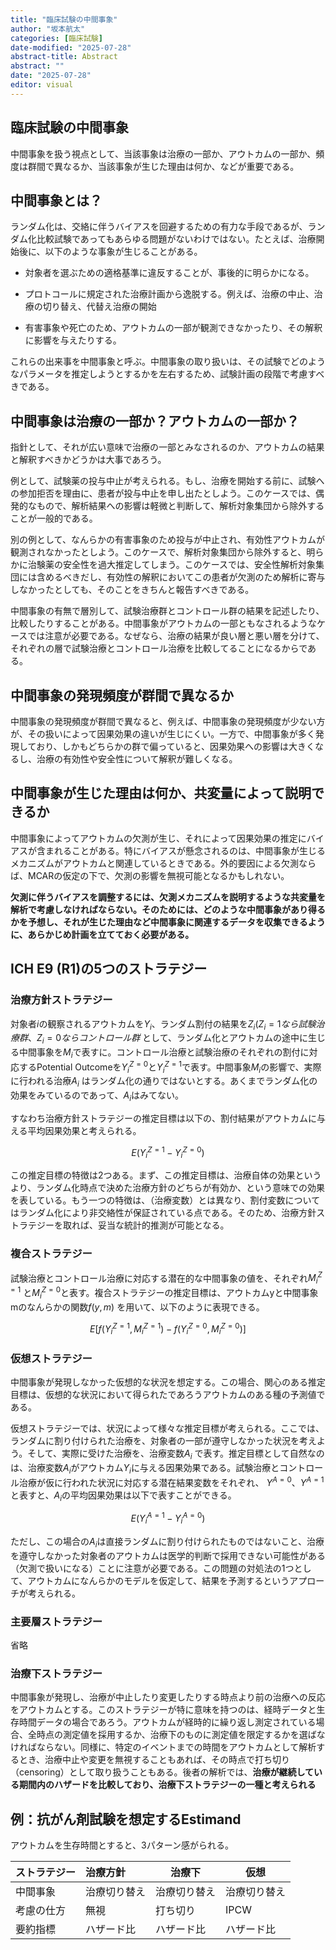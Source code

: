 ```yaml
---
title: "臨床試験の中間事象"
author: "坂本航太"
categories: [臨床試験]
date-modified: "2025-07-28"
abstract-title: Abstract
abstract: ""
date: "2025-07-28"
editor: visual
---
```


## 臨床試験の中間事象

中間事象を扱う視点として、当該事象は治療の一部か、アウトカムの一部か、頻度は群間で異なるか、当該事象が生じた理由は何か、などが重要である。

## 中間事象とは？

ランダム化は、交絡に伴うバイアスを回避するための有力な手段であるが、ランダム化比較試験であってもあらゆる問題がないわけではない。たとえば、治療開始後に、以下のような事象が生じることがある。

-   対象者を選ぶための適格基準に違反することが、事後的に明らかになる。

-   プロトコールに規定された治療計画から逸脱する。例えば、治療の中止、治療の切り替え、代替え治療の開始

-   有害事象や死亡のため、アウトカムの一部が観測できなかったり、その解釈に影響を与えたりする。

これらの出来事を中間事象と呼ぶ。中間事象の取り扱いは、その試験でどのようなパラメータを推定しようとするかを左右するため、試験計画の段階で考慮すべきである。

## 中間事象は治療の一部か？アウトカムの一部か？

指針として、それが広い意味で治療の一部とみなされるのか、アウトカムの結果と解釈すべきかどうかは大事であろう。

例として、試験薬の投与中止が考えられる。もし、治療を開始する前に、試験への参加拒否を理由に、患者が投与中止を申し出たとしよう。このケースでは、偶発的なもので、解析結果への影響は軽微と判断して、解析対象集団から除外することが一般的である。

別の例として、なんらかの有害事象のため投与が中止され、有効性アウトカムが観測されなかったとしよう。このケースで、解析対象集団から除外すると、明らかに治験薬の安全性を過大推定してしまう。このケースでは、安全性解析対象集団には含めるべきだし、有効性の解釈においてこの患者が欠測のため解析に寄与しなかったとしても、そのことをきちんと報告すべきである。

中間事象の有無で層別して、試験治療群とコントロール群の結果を記述したり、比較したりすることがある。中間事象がアウトカムの一部ともなされるようなケースでは注意が必要である。なぜなら、治療の結果が良い層と悪い層を分けて、それぞれの層で試験治療とコントロール治療を比較してることになるからである。

## 中間事象の発現頻度が群間で異なるか

中間事象の発現頻度が群間で異なると、例えば、中間事象の発現頻度が少ない方が、その扱いによって因果効果の違いが生じにくい。一方で、中間事象が多く発現しており、しかもどちらかの群で偏っていると、因果効果への影響は大きくなるし、治療の有効性や安全性について解釈が難しくなる。

## 中間事象が生じた理由は何か、共変量によって説明できるか

中間事象によってアウトカムの欠測が生じ、それによって因果効果の推定にバイアスが含まれることがある。特にバイアスが懸念されるのは、中間事象が生じるメカニズムがアウトカムと関連しているときである。外的要因による欠測ならば、MCARの仮定の下で、欠測の影響を無視可能となるかもしれない。

**欠測に伴うバイアスを調整するには、欠測メカニズムを説明するような共変量を解析で考慮しなければならない。そのためには、どのような中間事象があり得るかを予想し、それが生じた理由など中間事象に関連するデータを収集できるように、あらかじめ計画を立てておく必要がある。**

## ICH E9 (R1)の5つのストラテジー

### 治療方針ストラテジー

対象者$i$の観察されるアウトカムを$Y_i$、ランダム割付の結果を$Z_i(Z_i = 1なら試験治療群、Z_i = 0 ならコントロール群$ として、ランダム化とアウトカムの途中に生じる中間事象を$M_i$で表すに。コントロール治療と試験治療のそれぞれの割付に対応するPotential Outcomeを$Y_i^{Z=0}$と$Y_i^{Z=1}$で表す。中間事象$M_i$の影響で、実際に行われる治療$A_i$ はランダム化の通りではないとする。あくまでランダム化の効果をみているのであって、$A_i$はみてない。

すなわち治療方針ストラテジーの推定目標は以下の、割付結果がアウトカムに与える平均因果効果と考えられる。

$$
E(Y_i^{Z=1} - Y_i^{Z=0})
$$

この推定目標の特徴は2つある。まず、この推定目標は、治療自体の効果というより、ランダム化時点で決めた治療方針のどちらが有効か、という意味での効果を表している。もう一つの特徴は、（治療変数）とは異なり、割付変数についてはランダム化により非交絡性が保証されている点である。そのため、治療方針ストラテジーを取れば、妥当な統計的推測が可能となる。

### 複合ストラテジー

試験治療とコントロール治療に対応する潜在的な中間事象の値を、それぞれ$M_i^{Z = 1}$ と$M_i^{Z = 0}$と表す。複合ストラテジーの推定目標は、アウトカムyと中間事象mのなんらかの関数$f(y,m)$ を用いて、以下のように表現できる。

$$
E[f(Y_i^{Z=1},M_i^{Z=1}) -  f(Y_i^{Z=0},M_i^{Z=0}) ]
$$

### 仮想ストラテジー

中間事象が発現しなかった仮想的な状況を想定する。この場合、関心のある推定目標は、仮想的な状況において得られたであろうアウトカムのある種の予測値である。

仮想ストラテジーでは、状況によって様々な推定目標が考えられる。ここでは、ランダムに割り付けられた治療を、対象者の一部が遵守しなかった状況を考えよう。そして、実際に受けた治療を、治療変数$A_i$ で表す。推定目標として自然なのは、治療変数$A_i$がアウトカム$Y_i$に与える因果効果である。試験治療とコントロール治療が仮に行われた状況に対応する潜在結果変数をそれぞれ、 $Y^{A=0}$、$Y^{A=1}$と表すと、$A_i$の平均因果効果は以下で表すことができる。

$$
E(Y_i^{A=1}-Y_i^{A=0})
$$

ただし、この場合の$A_i$は直接ランダムに割り付けられたものではないこと、治療を遵守しなかった対象者のアウトカムは医学的判断で採用できない可能性がある（欠測で扱いになる）ことに注意が必要である。この問題の対処法の1つとして、アウトカムになんらかのモデルを仮定して、結果を予測するというアプローチが考えられる。

### 主要層ストラテジー

省略

### 治療下ストラテジー

中間事象が発現し、治療が中止したり変更したりする時点より前の治療への反応をアウトカムとする。このストラテジーが特に意味を持つのは、経時データと生存時間データの場合であろう。アウトカムが経時的に繰り返し測定されている場合、全時点の測定値を採用するか、治療下のものに測定値を限定するかを選ばなければならない。同様に、特定のイベントまでの時間をアウトカムとして解析するとき、治療中止や変更を無視することもあれば、その時点で打ち切り（censoring）として取り扱うこともある。後者の解析では、**治療が継続している期間内のハザードを比較しており、治療下ストラテジーの一種と考えられる**

## 例：抗がん剤試験を想定するEstimand

アウトカムを生存時間とすると、3パターン感がられる。

| ストラテジー | 治療方針     | 治療下       | 仮想         |
|--------------|:-------------|--------------|--------------|
| 中間事象     | 治療切り替え | 治療切り替え | 治療切り替え |
| 考慮の仕方   | 無視         | 打ち切り     | IPCW         |
| 要約指標     | ハザード比   | ハザード比   | ハザード比   |